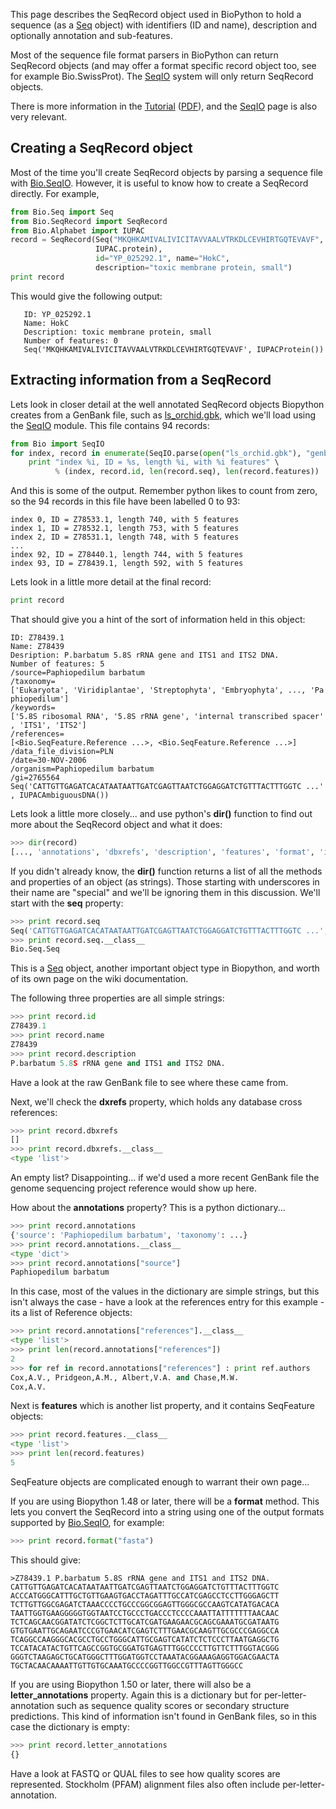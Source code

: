 This page describes the SeqRecord object used in BioPython to hold a sequence (as a [[Seq]] object) with identifiers (ID and name), description and optionally annotation and sub-features.

Most of the sequence file format parsers in BioPython can return SeqRecord objects (and may offer a format specific record object too, see for example Bio.SwissProt).  The [[SeqIO]] system will only return SeqRecord objects.

There is more information in the [http://biopython.org/DIST/docs/tutorial/Tutorial.html Tutorial] ([http://biopython.org/DIST/docs/tutorial/Tutorial.pdf PDF]), and the [[SeqIO]] page is also very relevant.

== Creating a SeqRecord object ==

Most of the time you'll create SeqRecord objects by parsing a sequence file with [[SeqIO|Bio.SeqIO]].  However, it is useful to know how to create a SeqRecord directly.  For example,
<source lang=Python>
from Bio.Seq import Seq
from Bio.SeqRecord import SeqRecord
from Bio.Alphabet import IUPAC
record = SeqRecord(Seq("MKQHKAMIVALIVICITAVVAALVTRKDLCEVHIRTGQTEVAVF",
                   IUPAC.protein),
                   id="YP_025292.1", name="HokC",
                   description="toxic membrane protein, small")
print record
</source>

This would give the following output:

    ID: YP_025292.1
    Name: HokC
    Description: toxic membrane protein, small
    Number of features: 0
    Seq('MKQHKAMIVALIVICITAVVAALVTRKDLCEVHIRTGQTEVAVF', IUPACProtein())

== Extracting information from a SeqRecord ==

Lets look in closer detail at the well annotated SeqRecord objects Biopython creates from a GenBank file, such as [http://biopython.org/DIST/docs/tutorial/examples/ls_orchid.gbk ls_orchid.gbk], which we'll load using the [[SeqIO]] module.  This file contains 94 records:

<source lang=Python>
from Bio import SeqIO
for index, record in enumerate(SeqIO.parse(open("ls_orchid.gbk"), "genbank")) :
    print "index %i, ID = %s, length %i, with %i features" \
          % (index, record.id, len(record.seq), len(record.features))
</source>

And this is some of the output. Remember python likes to count from zero, so the 94 records in this file have been labelled 0 to 93:

 index 0, ID = Z78533.1, length 740, with 5 features
 index 1, ID = Z78532.1, length 753, with 5 features
 index 2, ID = Z78531.1, length 748, with 5 features
 ...
 index 92, ID = Z78440.1, length 744, with 5 features
 index 93, ID = Z78439.1, length 592, with 5 features

Lets look in a little more detail at the final record:

<source lang=Python>
print record
</source>

That should give you a hint of the sort of information held in this object:

 ID: Z78439.1
 Name: Z78439
 Desription: P.barbatum 5.8S rRNA gene and ITS1 and ITS2 DNA.
 Number of features: 5
 /source=Paphiopedilum barbatum
 /taxonomy=['Eukaryota', 'Viridiplantae', 'Streptophyta', 'Embryophyta', ..., 'Paphiopedilum']
 /keywords=['5.8S ribosomal RNA', '5.8S rRNA gene', 'internal transcribed spacer', 'ITS1', 'ITS2']
 /references=[<Bio.SeqFeature.Reference ...>, <Bio.SeqFeature.Reference ...>]
 /data_file_division=PLN
 /date=30-NOV-2006
 /organism=Paphiopedilum barbatum
 /gi=2765564
 Seq('CATTGTTGAGATCACATAATAATTGATCGAGTTAATCTGGAGGATCTGTTTACTTTGGTC ...', IUPACAmbiguousDNA())

Lets look a little more closely... and use python's '''dir()''' function to find out more about the SeqRecord object and what it does:

<source lang=Python>
>>> dir(record)
[..., 'annotations', 'dbxrefs', 'description', 'features', 'format', 'id', 'letter_annotations', 'name', 'seq']
</source>

If you didn't already know, the '''dir()''' function returns a list of all the methods and properties of an object (as strings). Those starting with underscores in their name are "special" and we'll be ignoring them in this discussion. We'll start with the '''seq''' property:

<source lang=Python>
>>> print record.seq
Seq('CATTGTTGAGATCACATAATAATTGATCGAGTTAATCTGGAGGATCTGTTTACTTTGGTC ...', IUPACAmbiguousDNA())
>>> print record.seq.__class__
Bio.Seq.Seq
</source>

This is a [[Seq]] object, another important object type in Biopython, and worth of its own page on the wiki documentation.

The following three properties are all simple strings:

<source lang=Python>
>>> print record.id
Z78439.1
>>> print record.name
Z78439
>>> print record.description
P.barbatum 5.8S rRNA gene and ITS1 and ITS2 DNA.
</source>

Have a look at the raw GenBank file to see where these came from.

Next, we'll check the '''dxrefs''' property, which holds any database cross references:

<source lang=Python>
>>> print record.dbxrefs
[]
>>> print record.dbxrefs.__class__
<type 'list'>
</source>

An empty list? Disappointing... if we'd used a more recent GenBank file the genome sequencing project reference would show up here.

How about the '''annotations''' property? This is a python dictionary...

<source lang=Python>
>>> print record.annotations
{'source': 'Paphiopedilum barbatum', 'taxonomy': ...}
>>> print record.annotations.__class__
<type 'dict'>
>>> print record.annotations["source"]
Paphiopedilum barbatum
</source>

In this case, most of the values in the dictionary are simple strings, but this isn't always the case - have a look at the references entry for this example - its a list of Reference objects:

<source lang=Python>
>>> print record.annotations["references"].__class__
<type 'list'>
>>> print len(record.annotations["references"])
2
>>> for ref in record.annotations["references"] : print ref.authors
Cox,A.V., Pridgeon,A.M., Albert,V.A. and Chase,M.W.
Cox,A.V.
</source>

Next is '''features''' which is another list property, and it contains SeqFeature objects:

<source lang=Python>
>>> print record.features.__class__
<type 'list'>
>>> print len(record.features)
5
</source>

SeqFeature objects are complicated enough to warrant their own page...

If you are using Biopython 1.48 or later, there will be a '''format''' method.  This lets you convert the SeqRecord into a string using one of the output formats supported by [[SeqIO|Bio.SeqIO]], for example:

<source lang=Python>
>>> print record.format("fasta")
</source>

This should give:

 >Z78439.1 P.barbatum 5.8S rRNA gene and ITS1 and ITS2 DNA.
 CATTGTTGAGATCACATAATAATTGATCGAGTTAATCTGGAGGATCTGTTTACTTTGGTC
 ACCCATGGGCATTTGCTGTTGAAGTGACCTAGATTTGCCATCGAGCCTCCTTGGGAGCTT
 TCTTGTTGGCGAGATCTAAACCCCTGCCCGGCGGAGTTGGGCGCCAAGTCATATGACACA
 TAATTGGTGAAGGGGGTGGTAATCCTGCCCTGACCCTCCCCAAATTATTTTTTTAACAAC
 TCTCAGCAACGGATATCTCGGCTCTTGCATCGATGAAGAACGCAGCGAAATGCGATAATG
 GTGTGAATTGCAGAATCCCGTGAACATCGAGTCTTTGAACGCAAGTTGCGCCCGAGGCCA
 TCAGGCCAAGGGCACGCCTGCCTGGGCATTGCGAGTCATATCTCTCCCTTAATGAGGCTG
 TCCATACATACTGTTCAGCCGGTGCGGATGTGAGTTTGGCCCCTTGTTCTTTGGTACGGG
 GGGTCTAAGAGCTGCATGGGCTTTGGATGGTCCTAAATACGGAAAGAGGTGGACGAACTA
 TGCTACAACAAAATTGTTGTGCAAATGCCCCGGTTGGCCGTTTAGTTGGGCC


If you are using Biopython 1.50 or later, there will also be a '''letter_annotations''' property.  Again this is a dictionary but for per-letter-annotation such as sequence quality scores or secondary structure predictions.  This kind of information isn't found in GenBank files, so in this case the dictionary is empty:

<source lang=Python>
>>> print record.letter_annotations
{}
</source>

Have a look at FASTQ or QUAL files to see how quality scores are represented.  Stockholm (PFAM) alignment files also often include per-letter-annotation.